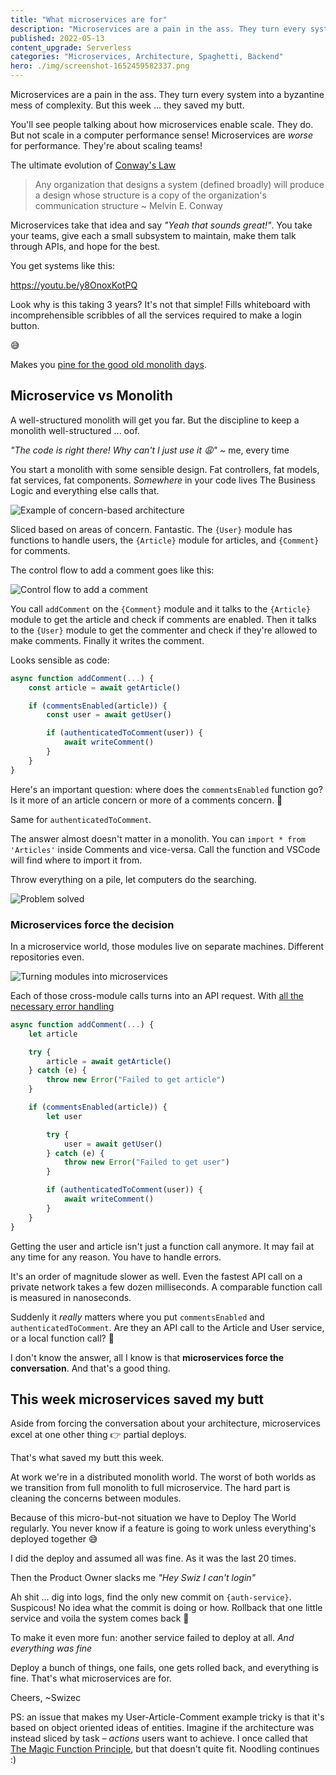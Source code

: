 ```yaml
---
title: "What microservices are for"
description: "Microservices are a pain in the ass. They turn every system into a byzantine mess of complexity. But this week ... they saved my butt."
published: 2022-05-13
content_upgrade: Serverless
categories: "Microservices, Architecture, Spaghetti, Backend"
hero: ./img/screenshot-1652459582337.png
---
```


Microservices are a pain in the ass. They turn every system into a byzantine mess of complexity. But this week ... they saved my butt.

You'll see people talking about how microservices enable scale. They do. But not scale in a computer performance sense! Microservices are _worse_ for performance. They're about scaling teams!

The ultimate evolution of [Conway's Law](https://en.wikipedia.org/wiki/Conway%27s_law)

> Any organization that designs a system (defined broadly) will produce a design whose structure is a copy of the organization's communication structure
> ~ Melvin E. Conway

Microservices take that idea and say _"Yeah that sounds great!"_. You take your teams, give each a small subsystem to maintain, make them talk through APIs, and hope for the best.

You get systems like this:

https://youtu.be/y8OnoxKotPQ

Look why is this taking 3 years? It's not that simple! Fills whiteboard with incomprehensible scribbles of all the services required to make a login button.

😅

Makes you [pine for the good old monolith days](https://www.craigkerstiens.com/2019/03/13/give-me-back-my-monolith/).

## Microservice vs Monolith

A well-structured monolith will get you far. But the discipline to keep a monolith well-structured ... oof.

_"The code is right there! Why can't I just use it 😩"_ ~ me, every time

You start a monolith with some sensible design. Fat controllers, fat models, fat services, fat components. _Somewhere_ in your code lives The Business Logic and everything else calls that.

![Example of concern-based architecture](./img/Example-of-concern-based-architecture4fe0hb.png "Example of concern-based architecture")

Sliced based on areas of concern. Fantastic. The `{User}` module has functions to handle users, the `{Article}` module for articles, and `{Comment}` for comments.

The control flow to add a comment goes like this:

![Control flow to add a comment](./img/Control-flow-to-add-a-commentf4ch4i.png "Control flow to add a comment")

You call `addComment` on the `{Comment}` module and it talks to the `{Article}` module to get the article and check if comments are enabled. Then it talks to the `{User}` module to get the commenter and check if they're allowed to make comments. Finally it writes the comment.

Looks sensible as code:

```javascript
async function addComment(...) {
	const article = await getArticle()

	if (commentsEnabled(article)) {
		const user = await getUser()

		if (authenticatedToComment(user)) {
			await writeComment()
		}
	}
}
```

Here's an important question: where does the `commentsEnabled` function go? Is it more of an article concern or more of a comments concern. 🤔

Same for `authenticatedToComment`.

The answer almost doesn't matter in a monolith. You can `import * from 'Articles'` inside Comments and vice-versa. Call the function and VSCode will find where to import it from.

Throw everything on a pile, let computers do the searching.

![Problem solved](./img/problem_solved.png "Problem solved")

### Microservices force the decision

In a microservice world, those modules live on separate machines. Different repositories even.

![Turning modules into microservices](./img/Turning-modules-into-microservicesd31ffh.png "Turning modules into microservices")

Each of those cross-module calls turns into an API request. With [all the necessary error handling](https://serverlesshandbook.dev/robust-backend-design)

```javascript
async function addComment(...) {
	let article

	try {
		article = await getArticle()
	} catch (e) {
		throw new Error("Failed to get article")
	}

	if (commentsEnabled(article)) {
		let user

		try {
			user = await getUser()
		} catch (e) {
			throw new Error("Failed to get user")
		}

		if (authenticatedToComment(user)) {
			await writeComment()
		}
	}
}
```

Getting the user and article isn't just a function call anymore. It may fail at any time for any reason. You have to handle errors.

It's an order of magnitude slower as well. Even the fastest API call on a private network takes a few dozen milliseconds. A comparable function call is measured in nanoseconds.

Suddenly it _really_ matters where you put `commentsEnabled` and `authenticatedToComment`. Are they an API call to the Article and User service, or a local function call? 🤔

I don't know the answer, all I know is that **microservices force the conversation**. And that's a good thing.

## This week microservices saved my butt

Aside from forcing the conversation about your architecture, microservices excel at one other thing 👉 partial deploys.

That's what saved my butt this week.

At work we're in a distributed monolith world. The worst of both worlds as we transition from full monolith to full microservice. The hard part is cleaning the concerns between modules.

Because of this micro-but-not situation we have to Deploy The World regularly. You never know if a feature is going to work unless everything's deployed together 😅

I did the deploy and assumed all was fine. As it was the last 20 times.

Then the Product Owner slacks me _"Hey Swiz I can't login"_

Ah shit ... dig into logs, find the only new commit on `{auth-service}`. Suspicous! No idea what the commit is doing or how. Rollback that one little service and voila the system comes back 🥳

To make it even more fun: another service failed to deploy at all. _And everything was fine_

Deploy a bunch of things, one fails, one gets rolled back, and everything is fine. That's what microservices are for.

Cheers,
~Swizec

PS: an issue that makes my User-Article-Comment example tricky is that it's based on object oriented ideas of entities. Imagine if the architecture was instead sliced by task – _actions_ users want to achieve. I once called that [The Magic Function Principle](https://swizec.com/blog/the-magic-function-principle/), but that doesn't quite fit. Noodling continues :)